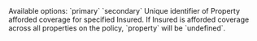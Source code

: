<ResponseField name="firstName" type="string" required />

<ResponseField name="lastName" type="string" required />

<ResponseField name="type" type="string">
  Available options: `primary` `secondary`
</ResponseField>

<ResponseField name="dateOfBirthYear" type="string or null" />

<ResponseField name="licenseNo" type="string or null" />

<ResponseField name="licenseState" type="string or null" />

<ResponseField name="licenseStatus" type="string or null" />

<ResponseField name="dateOfBirth" type="string or null" />

<ResponseField name="property" type="string or null">
  Unique identifier of Property afforded coverage for specified Insured. If
  Insured is afforded coverage across all properties on the policy, `property`
  will be `undefined`.
</ResponseField>
